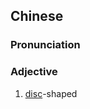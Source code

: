 ==Chinese==
{{zh-forms|s=圆盘形|type=21}}

===Pronunciation===
{{zh-pron
|m=yuánpánxíng
|cat=a
}}

===Adjective===
{{zh-adj}}

# [[disc]]-shaped